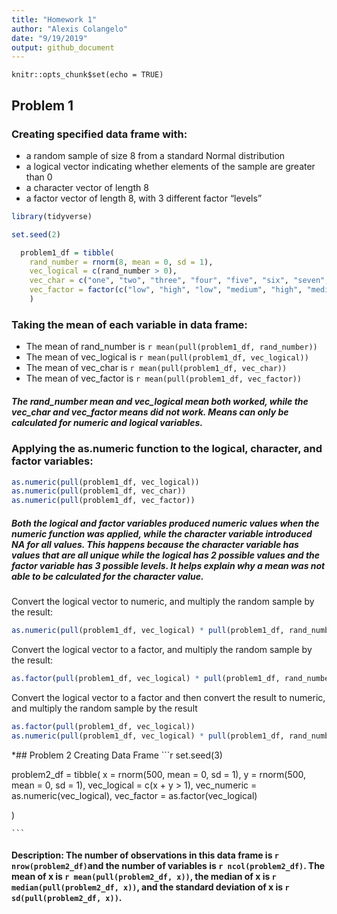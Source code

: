 ```yaml
---
title: "Homework 1"
author: "Alexis Colangelo"
date: "9/19/2019"
output: github_document
---
```


```r_setup
knitr::opts_chunk$set(echo = TRUE)
```

## Problem 1

### Creating specified data frame with:
* a random sample of size 8 from a standard Normal distribution
* a logical vector indicating whether elements of the sample are greater than 0
* a character vector of length 8
* a factor vector of length 8, with 3 different factor “levels”

```r
library(tidyverse)
```

```r
set.seed(2)

  problem1_df = tibble(
    rand_number = rnorm(8, mean = 0, sd = 1),
    vec_logical = c(rand_number > 0),
    vec_char = c("one", "two", "three", "four", "five", "six", "seven", "eight"),
    vec_factor = factor(c("low", "high", "low", "medium", "high", "medium", "high", "medium"))
    )
```
### Taking the mean of each variable in data frame:

* The mean of rand_number is `r mean(pull(problem1_df, rand_number))`
* The mean of vec_logical is `r mean(pull(problem1_df, vec_logical))`
* The mean of vec_char is `r mean(pull(problem1_df, vec_char))`
* The mean of vec_factor is `r mean(pull(problem1_df, vec_factor))`

##### The rand_number mean and vec_logical mean both worked, while the vec_char and vec_factor means did not work. Means can only be calculated for numeric and logical variables.

### Applying the as.numeric function to the logical, character, and factor variables: 
```r
as.numeric(pull(problem1_df, vec_logical))
as.numeric(pull(problem1_df, vec_char))
as.numeric(pull(problem1_df, vec_factor))
```
##### Both the logical and factor variables produced numeric values when the numeric function was applied, while the character variable introduced NA for all values. This happens because the character variable has values that are all unique while the logical has 2 possible values and the factor variable has 3 possible levels. It helps explain why a mean was not able to be calculated for the character value. 

Convert the logical vector to numeric, and multiply the random sample by the result:
```r

as.numeric(pull(problem1_df, vec_logical) * pull(problem1_df, rand_number)) 

```
Convert the logical vector to a factor, and multiply the random sample by the result:
```r

as.factor(pull(problem1_df, vec_logical) * pull(problem1_df, rand_number)) 

```
Convert the logical vector to a factor and then convert the result to numeric, and multiply the random sample by the result
```r
as.factor(pull(problem1_df, vec_logical))
as.numeric(pull(problem1_df, vec_logical) * pull(problem1_df, rand_number))
```

*## Problem 2
Creating Data Frame
```r
set.seed(3)

  problem2_df = tibble(
    x = rnorm(500, mean = 0, sd = 1),
    y = rnorm(500, mean = 0, sd = 1),
    vec_logical = c(x + y > 1),
    vec_numeric = as.numeric(vec_logical),
    vec_factor = as.factor(vec_logical)
    
  )
  
    ```
#### Description: The number of observations in this data frame is `r nrow(problem2_df)`and the number of variables is `r ncol(problem2_df)`. The mean of x is `r mean(pull(problem2_df, x))`, the median of x is `r median(pull(problem2_df, x))`, and the standard deviation of x is `r sd(pull(problem2_df, x))`.


 


  
  
  
  
  
  
  
  

#